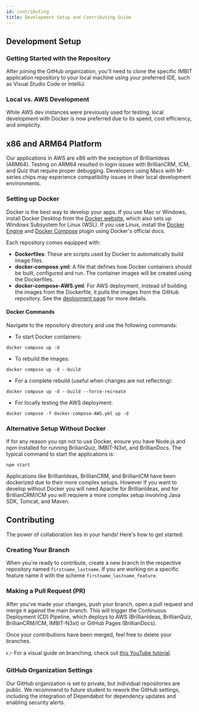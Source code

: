 ```yaml
---
id: contributing
title: Development Setup and Contributing Guide
---
```


## Development Setup

### Getting Started with the Repository

After joining the GitHub organization, you'll need to clone the specific IMBIT application repository to your local machine using your preferred IDE, such as Visual Studio Code or IntelliJ.

### Local vs. AWS Development

While AWS dev instances were previously used for testing, local development with Docker is now preferred due to its speed, cost efficiency, and simplicity.

## x86 and ARM64 Platform
Our applications in AWS are x86 with the exception of BrillianIdeas (ARM64). Testing on ARM64 resulted in login issues with BrillianCRM, ICM, and Quiz that require proper debugging. Developers using Macs with M-series chips may experience compatibility issues in their local development environments.

### Setting up Docker

Docker is the best way to develop your apps. If you use Mac or Windows, install Docker Desktop from the [Docker website](https://docs.docker.com/desktop/), which also sets up Windows Subsystem for Linux (WSL). If you use Linux, install the [Docker Engine](https://docs.docker.com/engine/install/) and [Docker Compose](https://docs.docker.com/compose/install/linux/) plugin using Docker's official docs.

Each repository comes equipped with:

- **Dockerfiles**: These are scripts used by Docker to automatically build image files.
- **docker-compose.yml**: A file that defines how Docker containers should be built, configured and run. The container images will be created using the Dockerfiles.
- **docker-compose-AWS.yml**: For AWS deployment, instead of building the images from the Dockerfile, it pulls the images from the GitHub repository. See the [deployment page](aws/deployment) for more details.

#### Docker Commands

Navigate to the repository directory and use the following commands:

- To start Docker containers:

```shell
docker compose up -d
```

- To rebuild the images:

```shell
docker compose up -d --build
```

- For a complete rebuild (useful when changes are not reflecting):

```shell
docker compose up -d --build --force-recreate
```

- For locally testing the AWS deployment:

```shell
docker compose -f docker-compose-AWS.yml up -d
```

### Alternative Setup Without Docker

If for any reason you opt not to use Docker, ensure you have Node.js and npm installed for running BrilianQuiz, IMBIT-N3xt, and BrillianDocs. The typical command to start the applications is:

```shell
npm start
```

Applications like BrillianIdeas, BrillianCRM, and BrillianICM have been dockerized due to their more complex setups. However if you want to develop without Docker you will need Apache for BrillianIdeas, and for BrillianCRM/ICM you will requiere a more complex setup involving Java SDK, Tomcat, and Maven.

## Contributing

The power of collaboration lies in your hands! Here's how to get started:

### Creating Your Branch

When you're ready to contribute, create a new branch in the respective repository named `firstname_lastname`. If you are working on a specific feature name it with the scheme `firstname_lastname_feature`.

### Making a Pull Request (PR)

After you've made your changes, push your branch, open a pull request and merge it against the main branch. This will trigger the Continuous Deployment (CD) Pipeline, which deploys to AWS (BrillianIdeas, BrillianQuiz, BrillianCRM/ICM, IMBIT-N3xt) or GitHub Pages (BrillianDocs).

Once your contributions have been merged, feel free to delete your branches.

👉 For a visual guide on branching, check out [this YouTube tutorial](https://www.youtube.com/watch?v=Q1kHG842HoI).

### GitHub Organization Settings

Our GitHub organization is set to private, but individual repositories are public. We recommend to future student to rework the GitHub settings, including the integration of Dependabot for dependency updates and enabling security alerts.